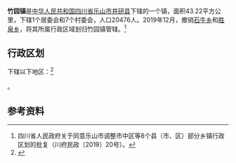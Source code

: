 {{中国乡级行政区|51/11/24/102/000
| 政府驻地 = 顺河街88号
}}
'''竹园镇'''是[[中华人民共和国|中华人民共和国]][[四川省|四川省]][[乐山市|乐山市]][[井研县|井研县]]下辖的一个镇，面积43.22平方公里，下辖1个居委会和7个村委会，人口20476人。2019年12月，撤销[[石牛乡|石牛乡]]和[[胜泉乡|胜泉乡]]，将其所属行政区域划归竹园镇管辖。<ref>四川省人民政府关于同意乐山市调整市中区等8个县（市、区）部分乡镇行政区划的批复（川府民政〔2019〕20号）。</ref>

== 行政区划 ==
{{PAGENAMEBASE}}下辖以下地区：<ref>{{PRC admin/ref sgc|51/11/24/102/000}}</ref>

{{PRC admin/children|51/11/24/102/000}}。

== 参考资料 ==
{{reflist}}

{{PRC admin/navcat|51/11/24/102/000}}